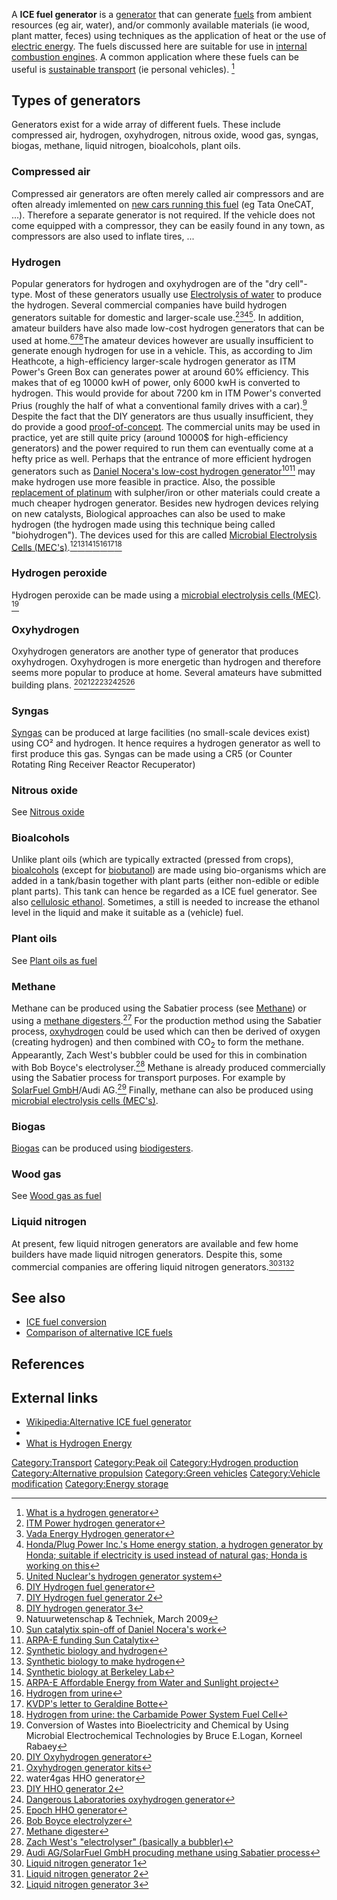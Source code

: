 {{speculative}}

A '''ICE fuel generator''' is a [[generator]] that can generate [[fuel]]s from ambient resources (eg air, water), and/or commonly available materials (ie wood, plant matter, feces) using techniques as the application of heat or the use of [[electricity|electric energy]]. The fuels discussed here are suitable for use in [[internal combustion engine]]s. A common application where these fuels can be useful is [[sustainable transport]] (ie personal vehicles). <ref>[http://h2o.localal.com/ What is a hydrogen generator]</ref>

==Types of generators==
Generators exist for a wide array of different fuels. These include compressed air, hydrogen, oxyhydrogen, nitrous oxide, wood gas, syngas, biogas, methane, liquid nitrogen, bioalcohols, plant oils.

===Compressed air===
{{Main|Compressed_air_energy_storage_and_use_system}}
Compressed air generators are often merely called air compressors and are often already imlemented on [[Air_car|new cars running this fuel]] (eg Tata OneCAT, ...). Therefore a separate generator is not required. If the vehicle does not come equipped with a compressor, they can be easily found in any town, as compressors are also used to inflate tires, ...

===Hydrogen===
{{Main|Hydrogen as fuel}}
{{Main|Hydrogen_station#Hydrogen_home_stations}}
Popular generators for hydrogen and oxyhydrogen are of the "dry cell"-type. Most of these generators usually use [[Electrolysis of water]] to produce the hydrogen. Several commercial companies have build hydrogen generators suitable for domestic and larger-scale use.<ref>[http://www.itm-power.com/html/technology.php ITM Power hydrogen generator]</ref><ref>[http://vadaenergy.com/shop/index.php?cPath=47_50 Vada Energy Hydrogen generator]</ref><ref>[http://automobiles.honda.com/fcx-clarity/home-energy-station.aspx Honda/Plug Power Inc.'s Home energy station, a hydrogen generator by Honda; suitable if electricity is used instead of natural gas; Honda is working on this]</ref><ref>[http://www.switch2hydrogen.com/h2.htm United Nuclear's hydrogen generator system]</ref>. In addition, amateur builders have also made low-cost hydrogen generators that can be used at home.<ref>[http://www.metacafe.com/watch/2427934/how_to_build_an_hho_dry_cell_make_hydrogen_fuel_generator_plans/ DIY Hydrogen fuel generator]</ref><ref>[http://www.youtube.com/watch?v=NX-vbcaEEWA DIY Hydrogen fuel generator 2]</ref><ref>[http://www.goodideacreative.com/h2_sys2.html DIY hydrogen generator 3]</ref>The amateur devices however are usually insufficient to generate enough hydrogen for use in a vehicle. This, as according to Jim Heathcote, a high-efficiency larger-scale hydrogen generator as ITM Power's Green Box can generates power at around 60% efficiency. This makes that of eg 10000 kwH of power, only 6000 kwH is converted to hydrogen. This would provide for about 7200&nbsp;km in ITM Power's converted Prius (roughly the half of what a conventional family drives with a car).<ref>Natuurwetenschap & Techniek, March 2009</ref> Despite the fact that the DIY generators are thus usually insufficient, they do provide a good [[proof-of-concept]]. The commercial units may be used in practice, yet are still quite pricy (around 10000$ for high-efficiency generators) and the power required to run them can eventually come at a hefty price as well. Perhaps that the entrance of more efficient hydrogen generators such as [http://web.mit.edu/newsoffice/2008/oxygen-0731.html Daniel Nocera's low-cost hydrogen generator]<ref>[http://www.suncatalytix.com/tech.html Sun catalytix spin-off of Daniel Nocera's work]</ref><ref>[http://arpa-e.energy.gov/FundedProjects.aspx ARPA-E funding Sun Catalytix]</ref> may make hydrogen use more feasible in practice. Also, the possible [http://en.wikipedia.org/wiki/Fuel_cell#Fuel_cell_economics replacement of platinum] with sulpher/iron or other materials could create a much cheaper hydrogen generator. Besides new hydrogen devices relying on new catalysts, Biological approaches can also be used to make hydrogen (the hydrogen made using this technique being called "biohydrogen"). The devices used for this are called [http://www.appropedia.org/File:Microbial_electrolysis_cell.png Microbial Electrolysis Cells (MEC's)].<ref>[http://www.highbeam.com/doc/1G1-163896478.html Synthetic biology and hydrogen]</ref><ref>[http://www.guardian.co.uk/science/2008/jun/19/chemistry.agriculture Synthetic biology to make hydrogen]</ref><ref>[http://pbd.lbl.gov/synthbio/aims.htm Synthetic biology at Berkeley Lab]</ref><ref>[http://arpa-e.energy.gov/FundedProjects.aspx ARPA-E Affordable Energy from Water and Sunlight project]</ref><ref>[http://www.physorg.com/news165836803.html Hydrogen from urine]</ref><ref>[http://docs.google.com/View?id=dcwtr665_289chrbh7cc KVDP's letter to Geraldine Botte]</ref><ref>[http://www.outlookseries.com/N8/Science/3753_Shanwen_Tao_Heriot-Watt_University_Carbamide_Power_System_Fuel_Cell_Turns_Urine_Electricity_Water_Shanwen_Tao.htm Hydrogen from urine: the Carbamide Power System Fuel Cell]</ref>

===Hydrogen peroxide===
Hydrogen peroxide can be made using a [http://http://www.appropedia.org/File:Microbial_electrolysis_cell.png microbial electrolysis cells (MEC)]. <ref>Conversion of Wastes into Bioelectricity and Chemical by Using Microbial Electrochemical Technologies by Bruce E.Logan, Korneel Rabaey</ref>

===Oxyhydrogen===
{{Main|Oxyhydrogen as fuel}}
Oxyhydrogen generators are another type of generator that produces oxyhydrogen. Oxyhydrogen is more energetic than hydrogen and therefore seems more popular to produce at home. Several amateurs have submitted building plans. <ref>[http://autofuelsaving.com/info/building-oxy-hydrogen-generators-using-fruit-canning-jars/ DIY Oxyhydrogen generator]</ref><ref>[http://hhogeneratorkits.com/ Oxyhydrogen generator kits]</ref><ref>water4gas HHO generator</ref><ref>[http://www.alternative-energy-resources.net/HHO-generator.html DIY HHO generator 2]</ref><ref>[http://www.dangerouslaboratories.org/ Dangerous Laboratories oxyhydrogen generator]</ref><ref>[http://peswiki.com/index.php/Directory:Epoch_Energy_Technology_Corp Epoch HHO generator]</ref><ref>[http://pesn.com/2007/09/29/9500450_BobBoyce_Electrolizer_Plans/d9.pdf Bob Boyce electrolyzer]</ref>

===Syngas===
{{Main|Synthesis gas as fuel}}
[[Syngas]] can be produced at large facilities (no small-scale devices exist) using CO² and hydrogen. It hence requires a hydrogen generator as well to first produce this gas. Syngas can be made using a CR5 (or Counter Rotating Ring Receiver Reactor Recuperator)

===Nitrous oxide===
See [[Nitrous oxide]]

===Bioalcohols===
Unlike plant oils (which are typically extracted (pressed from crops), [[bioalcohols]] (except for [[biobutanol]]) are made using bio-organisms which are added in a tank/basin together with plant parts (either non-edible or edible plant parts). This tank can hence be regarded as a ICE fuel generator. See also [[cellulosic ethanol]]. Sometimes, a still is needed to increase the ethanol level in the liquid and make it suitable as a (vehicle) fuel.

===Plant oils===
See [[Plant oils as fuel]]

===Methane===
{{Main|Methane}}
Methane can be produced using the Sabatier process (see [[Methane]]) or using a [[methane digester]]s.<ref>[http://journeytoforever.org/biofuel_library/MethaneDigesters/MD4.html Methane digester]</ref> For the production method using the Sabatier process, [[oxyhydrogen]] could be used which can then be derived of oxygen (creating hydrogen) and then combined with CO<sub>2</sub> to form the methane. Appearantly, Zach West's bubbler could be used for this in combination with Bob Boyce's electrolyser.<ref>[http://www.free-energy-info.co.uk/ZachWest.pdf Zach West's "electrolyser" (basically a bubbler)]</ref> Methane is already produced commercially using the Sabatier process for transport purposes. For example by [[SolarFuel GmbH]]/Audi AG.<ref>[http://www.solar-fuel.net/fileadmin/user_upload/pi-2011-SolarFuel-ContractsignedAudi.pdf Audi AG/SolarFuel GmbH procuding methane using Sabatier process]</ref> Finally, methane can also be produced using [http://http://www.appropedia.org/File:Microbial_electrolysis_cell.png microbial electrolysis cells (MEC's)].

===Biogas===
[[Biogas]] can be produced using [[biodigester]]s.

===Wood gas===
See [[Wood gas as fuel]]

===Liquid nitrogen===
{{Main|Nitrogen generator}}
At present, few liquid nitrogen generators are available and few home builders have made liquid nitrogen generators. Despite this, some commercial companies are offering liquid nitrogen generators.<ref>[http://www.stirling.nl/sp/sp3.html Liquid nitrogen generator 1]</ref><ref>[http://www.elan-2.com/ Liquid nitrogen generator 2]</ref><ref>[http://www.cryomech.com/CRYOREFRIGERATORS/liquid_nitrogen_plants.htm Liquid nitrogen generator 3]</ref>

==See also==
*[[ICE fuel conversion]]
*[[Comparison of alternative ICE fuels]]

==References==
{{reflist}}

== External links ==
* [[Wikipedia:Alternative ICE fuel generator]]
* [http://peswiki.com/energy/Directory:Home_Generation#Core_Technologies ]
* [http://www.alternative-energy-geek.com/hydrogen-energy.html What is Hydrogen Energy]

[[Category:Transport]]
[[Category:Peak oil]]
[[Category:Hydrogen production]]
[[Category:Alternative propulsion]]
[[Category:Green vehicles]]
[[Category:Vehicle modification]]
[[Category:Energy storage]]